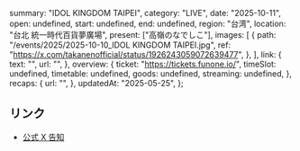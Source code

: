   summary: "IDOL KINGDOM TAIPEI",
  category: "LIVE",
  date: "2025-10-11",
  open: undefined,
  start: undefined,
  end: undefined,
  region: "台湾",
  location: "台北 統一時代百貨夢廣場",
  present: ["高嶺のなでしこ"],
  images: [
    {
      path: "/events/2025/2025-10-10_IDOL KINGDOM TAIPEI.jpg",
      ref: "https://x.com/takanenofficial/status/1926243059072639477",
    },
  ],
  link: {
    text: "",
    url: "",
  },
  overview: {
    ticket: "https://tickets.funone.io/",
    timeSlot: undefined,
    timetable: undefined,
    goods: undefined,
    streaming: undefined,
  },
  recaps: {
    url: "",
  },
  updatedAt: "2025-05-25",
};

## リンク

- [公式 X 告知](https://x.com/takanenofficial/status/1926243059072639477)
